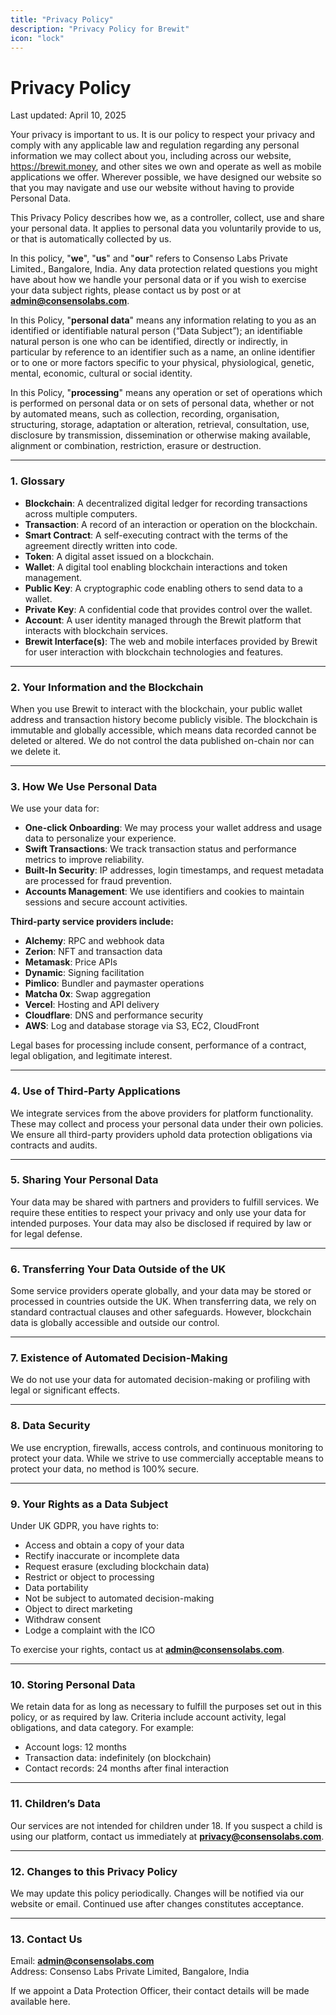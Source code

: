 ```yaml
---
title: "Privacy Policy"
description: "Privacy Policy for Brewit"
icon: "lock"
---
```


# Privacy Policy

Last updated: April 10, 2025

Your privacy is important to us. It is our policy to respect your privacy and comply with any applicable law and regulation regarding any personal information we may collect about you, including across our website, https://brewit.money, and other sites we own and operate as well as mobile applications we offer. Wherever possible, we have designed our website so that you may navigate and use our website without having to provide Personal Data.

This Privacy Policy describes how we, as a controller, collect, use and share your personal data. It applies to personal data you voluntarily provide to us, or that is automatically collected by us.

In this policy, "**we**", "**us**" and "**our**" refers to Consenso Labs Private Limited., Bangalore, India. Any data protection related questions you might have about how we handle your personal data or if you wish to exercise your data subject rights, please contact us by post or at **admin@consensolabs.com**.

In this Policy, "**personal data**" means any information relating to you as an identified or identifiable natural person (“Data Subject”); an identifiable natural person is one who can be identified, directly or indirectly, in particular by reference to an identifier such as a name, an online identifier or to one or more factors specific to your physical, physiological, genetic, mental, economic, cultural or social identity.

In this Policy, "**processing**" means any operation or set of operations which is performed on personal data or on sets of personal data, whether or not by automated means, such as collection, recording, organisation, structuring, storage, adaptation or alteration, retrieval, consultation, use, disclosure by transmission, dissemination or otherwise making available, alignment or combination, restriction, erasure or destruction.

---

### 1. Glossary

- **Blockchain**: A decentralized digital ledger for recording transactions across multiple computers.
- **Transaction**: A record of an interaction or operation on the blockchain.
- **Smart Contract**: A self-executing contract with the terms of the agreement directly written into code.
- **Token**: A digital asset issued on a blockchain.
- **Wallet**: A digital tool enabling blockchain interactions and token management.
- **Public Key**: A cryptographic code enabling others to send data to a wallet.
- **Private Key**: A confidential code that provides control over the wallet.
- **Account**: A user identity managed through the Brewit platform that interacts with blockchain services.
- **Brewit Interface(s)**: The web and mobile interfaces provided by Brewit for user interaction with blockchain technologies and features.

---

### 2. Your Information and the Blockchain

When you use Brewit to interact with the blockchain, your public wallet address and transaction history become publicly visible. The blockchain is immutable and globally accessible, which means data recorded cannot be deleted or altered. We do not control the data published on-chain nor can we delete it.

---

### 3. How We Use Personal Data

We use your data for:

- **One-click Onboarding**: We may process your wallet address and usage data to personalize your experience.
- **Swift Transactions**: We track transaction status and performance metrics to improve reliability.
- **Built-In Security**: IP addresses, login timestamps, and request metadata are processed for fraud prevention.
- **Accounts Management**: We use identifiers and cookies to maintain sessions and secure account activities.

**Third-party service providers include:**

- **Alchemy**: RPC and webhook data  
- **Zerion**: NFT and transaction data  
- **Metamask**: Price APIs  
- **Dynamic**: Signing facilitation  
- **Pimlico**: Bundler and paymaster operations  
- **Matcha 0x**: Swap aggregation  
- **Vercel**: Hosting and API delivery  
- **Cloudflare**: DNS and performance security  
- **AWS**: Log and database storage via S3, EC2, CloudFront  

Legal bases for processing include consent, performance of a contract, legal obligation, and legitimate interest.

---

### 4. Use of Third-Party Applications

We integrate services from the above providers for platform functionality. These may collect and process your personal data under their own policies. We ensure all third-party providers uphold data protection obligations via contracts and audits.

---

### 5. Sharing Your Personal Data

Your data may be shared with partners and providers to fulfill services. We require these entities to respect your privacy and only use your data for intended purposes. Your data may also be disclosed if required by law or for legal defense.

---

### 6. Transferring Your Data Outside of the UK

Some service providers operate globally, and your data may be stored or processed in countries outside the UK. When transferring data, we rely on standard contractual clauses and other safeguards. However, blockchain data is globally accessible and outside our control.

---

### 7. Existence of Automated Decision-Making

We do not use your data for automated decision-making or profiling with legal or significant effects.

---

### 8. Data Security

We use encryption, firewalls, access controls, and continuous monitoring to protect your data. While we strive to use commercially acceptable means to protect your data, no method is 100% secure.

---

### 9. Your Rights as a Data Subject

Under UK GDPR, you have rights to:

- Access and obtain a copy of your data  
- Rectify inaccurate or incomplete data  
- Request erasure (excluding blockchain data)  
- Restrict or object to processing  
- Data portability  
- Not be subject to automated decision-making  
- Object to direct marketing  
- Withdraw consent  
- Lodge a complaint with the ICO  

To exercise your rights, contact us at **admin@consensolabs.com**.

---

### 10. Storing Personal Data

We retain data for as long as necessary to fulfill the purposes set out in this policy, or as required by law. Criteria include account activity, legal obligations, and data category. For example:

- Account logs: 12 months  
- Transaction data: indefinitely (on blockchain)  
- Contact records: 24 months after final interaction  

---

### 11. Children’s Data

Our services are not intended for children under 18. If you suspect a child is using our platform, contact us immediately at **privacy@consensolabs.com**.

---

### 12. Changes to this Privacy Policy

We may update this policy periodically. Changes will be notified via our website or email. Continued use after changes constitutes acceptance.

---

### 13. Contact Us

Email: **admin@consensolabs.com**  
Address: Consenso Labs Private Limited, Bangalore, India

If we appoint a Data Protection Officer, their contact details will be made available here.
